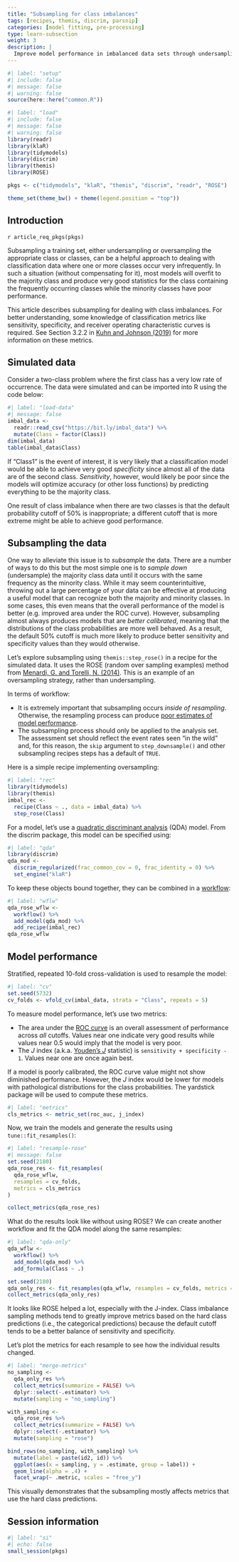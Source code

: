 ```yaml
---
title: "Subsampling for class imbalances"
tags: [recipes, themis, discrim, parsnip]
categories: [model fitting, pre-processing]
type: learn-subsection
weight: 3
description: | 
  Improve model performance in imbalanced data sets through undersampling or oversampling.
---
```


```r
#| label: "setup"
#| include: false
#| message: false
#| warning: false
source(here::here("common.R"))
```

```r
#| label: "load"
#| include: false
#| message: false
#| warning: false
library(readr)
library(klaR)
library(tidymodels)
library(discrim)
library(themis)
library(ROSE)

pkgs <- c("tidymodels", "klaR", "themis", "discrim", "readr", "ROSE")

theme_set(theme_bw() + theme(legend.position = "top"))
```


## Introduction

`r article_req_pkgs(pkgs)`

Subsampling a training set, either undersampling or oversampling the appropriate class or classes, can be a helpful approach to dealing with classification data where one or more classes occur very infrequently. In such a situation (without compensating for it), most models will overfit to the majority class and produce very good statistics for the class containing the frequently occurring classes while the minority classes have poor performance. 

This article describes subsampling for dealing with class imbalances. For better understanding, some knowledge of classification metrics like sensitivity, specificity, and receiver operating characteristic curves is required. See Section 3.2.2 in [Kuhn and Johnson (2019)](https://bookdown.org/max/FES/measuring-performance.html) for more information on these metrics.  

## Simulated data

Consider a two-class problem where the first class has a very low rate of occurrence. The data were simulated and can be imported into R using the code below:

```r
#| label: "load-data"
#| message: false
imbal_data <- 
  readr::read_csv("https://bit.ly/imbal_data") %>% 
  mutate(Class = factor(Class))
dim(imbal_data)
table(imbal_data$Class)
```

If "Class1" is the event of interest, it is very likely that a classification model would be able to achieve very good _specificity_ since almost all of the data are of the second class. _Sensitivity_, however, would likely be poor since the models will optimize accuracy (or other loss functions) by predicting everything to be the majority class. 

One result of class imbalance when there are two classes is that the default probability cutoff of 50% is inappropriate; a different cutoff that is more extreme might be able to achieve good performance. 

## Subsampling the data

One way to alleviate this issue is to _subsample_ the data. There are a number of ways to do this but the most simple one is to _sample down_ (undersample) the majority class data until it occurs with the same frequency as the minority class. While it may seem counterintuitive, throwing out a large percentage of your data can be effective at producing a useful model that can recognize both the majority and minority classes. In some cases, this even means that the overall performance of the model is better (e.g. improved area under the ROC curve). However, subsampling almost always produces models that are _better calibrated_, meaning that the distributions of the class probabilities are more well behaved. As a result, the default 50% cutoff is much more likely to produce better sensitivity and specificity values than they would otherwise. 

Let's explore subsampling using `themis::step_rose()` in a recipe for the simulated data. It uses the ROSE (random over sampling examples) method from [Menardi, G. and Torelli, N. (2014)](https://scholar.google.com/scholar?hl=en&q=%22training+and+assessing+classification+rules+with+imbalanced+data%22). This is an example of an oversampling strategy, rather than undersampling.

In terms of workflow:

 * It is extremely important that subsampling occurs _inside of resampling_. Otherwise, the resampling process can produce [poor estimates of model performance](https://topepo.github.io/caret/subsampling-for-class-imbalances.html#resampling). 
 * The subsampling process should only be applied to the analysis set. The assessment set should reflect the event rates seen "in the wild" and, for this reason, the `skip` argument to `step_downsample()` and other subsampling recipes steps has a default of `TRUE`. 

Here is a simple recipe implementing oversampling: 

```r
#| label: "rec"
library(tidymodels)
library(themis)
imbal_rec <- 
  recipe(Class ~ ., data = imbal_data) %>%
  step_rose(Class)
```

For a model, let's use a [quadratic discriminant analysis](https://en.wikipedia.org/wiki/Quadratic_classifier#Quadratic_discriminant_analysis) (QDA) model. From the discrim package, this model can be specified using:

```r
#| label: "qda"
library(discrim)
qda_mod <- 
  discrim_regularized(frac_common_cov = 0, frac_identity = 0) %>% 
  set_engine("klaR")
```

To keep these objects bound together, they can be combined in a [workflow](https://workflows.tidymodels.org/):

```r
#| label: "wflw"
qda_rose_wflw <- 
  workflow() %>% 
  add_model(qda_mod) %>% 
  add_recipe(imbal_rec)
qda_rose_wflw
```

## Model performance

Stratified, repeated 10-fold cross-validation is used to resample the model:

```r
#| label: "cv"
set.seed(5732)
cv_folds <- vfold_cv(imbal_data, strata = "Class", repeats = 5)
```

To measure model performance, let's use two metrics:

 * The area under the [ROC curve](https://en.wikipedia.org/wiki/Receiver_operating_characteristic) is an overall assessment of performance across _all_ cutoffs. Values near one indicate very good results while values near 0.5 would imply that the model is very poor. 
 * The _J_ index (a.k.a. [Youden's _J_](https://en.wikipedia.org/wiki/Youden%27s_J_statistic) statistic) is `sensitivity + specificity - 1`. Values near one are once again best. 

If a model is poorly calibrated, the ROC curve value might not show diminished performance. However, the _J_ index would be lower for models with pathological distributions for the class probabilities. The yardstick package will be used to compute these metrics. 

```r
#| label: "metrics"
cls_metrics <- metric_set(roc_auc, j_index)
```

Now, we train the models and generate the results using `tune::fit_resamples()`:

```r
#| label: "resample-rose"
#| message: false
set.seed(2180)
qda_rose_res <- fit_resamples(
  qda_rose_wflw, 
  resamples = cv_folds, 
  metrics = cls_metrics
)

collect_metrics(qda_rose_res)
```

What do the results look like without using ROSE? We can create another workflow and fit the QDA model along the same resamples:

```r
#| label: "qda-only"
qda_wflw <- 
  workflow() %>% 
  add_model(qda_mod) %>% 
  add_formula(Class ~ .)

set.seed(2180)
qda_only_res <- fit_resamples(qda_wflw, resamples = cv_folds, metrics = cls_metrics)
collect_metrics(qda_only_res)
```

It looks like ROSE helped a lot, especially with the J-index. Class imbalance sampling methods tend to greatly improve metrics based on the hard class predictions (i.e., the categorical predictions) because the default cutoff tends to be a better balance of sensitivity and specificity. 

Let's plot the metrics for each resample to see how the individual results changed. 

```r
#| label: "merge-metrics"
no_sampling <- 
  qda_only_res %>% 
  collect_metrics(summarize = FALSE) %>% 
  dplyr::select(-.estimator) %>% 
  mutate(sampling = "no_sampling")

with_sampling <- 
  qda_rose_res %>% 
  collect_metrics(summarize = FALSE) %>% 
  dplyr::select(-.estimator) %>% 
  mutate(sampling = "rose")

bind_rows(no_sampling, with_sampling) %>% 
  mutate(label = paste(id2, id)) %>%  
  ggplot(aes(x = sampling, y = .estimate, group = label)) + 
  geom_line(alpha = .4) + 
  facet_wrap(~ .metric, scales = "free_y")
```

This visually demonstrates that the subsampling mostly affects metrics that use the hard class predictions. 

## Session information

```r
#| label: "si"
#| echo: false
small_session(pkgs)
```

